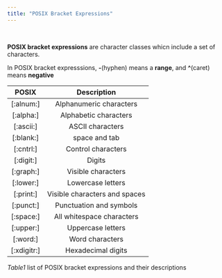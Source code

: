 ```yaml
---
title: "POSIX Bracket Expressions"
---
```

&nbsp; &nbsp; &nbsp; &nbsp; 

**POSIX bracket expressions** are character classes whicn include a set of characters. &nbsp; &nbsp;

In POSIX bracket expresssions, **\-**(hyphen) means a **range**, and **\^**(caret) means **negative**


| POSIX       | Description                      |
|:-----------:|:--------------------------------:|
| [:alnum:]   | Alphanumeric characters          |
|  [:alpha:]  | Alphabetic characters            |
|[:ascii:]    | ASCII characters                 |
|[:blank:]    | space and tab                    |
|[:cntrl:]    | Control characters               |
| [:digit:]   | Digits                           |
| [:graph:]   |Visible characters                |
| [:lower:]   | Lowercase letters                |
|  [:print:]  | Visible characters and spaces    |
|   [:punct:] | Punctuation and symbols          |
|  [:space:]  | All whitespace characters        |
|[:upper:]    | Uppercase letters                |
| [:word:]    | Word characters                  |
|[:xdigitr:]  | Hexadecimal digits               |

*Table1* list of POSIX bracket expressions and their descriptions


